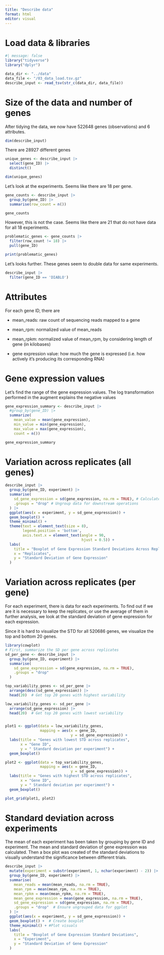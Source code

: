 ```yaml
---
title: "Describe data"
format: html
editor: visual
---
```


# Load data & libraries

```r
#| message: false
library("tidyverse")
library("dplyr")
```

```r
data_dir <- "../data"
data_file <- "/03_data_load.tsv.gz" 
describe_input <- read_tsv(str_c(data_dir, data_file))

```

# Size of the data and number of genes

After tidying the data, we now have 522648 genes (observations) and 6 attributes.

```r

dim(describe_input)
```

There are 28927 different genes

```r
unique_genes <- describe_input |>
  select(gene_ID) |>
  distinct()

dim(unique_genes)
```

Let's look at the experiments. Seems like there are 18 per gene.

```r
gene_counts <- describe_input |>
  group_by(gene_ID) |>
  summarise(row_count = n())

gene_counts
```

However, this is not the case. Seems like there are 21 that do not have data for all 18 experiments.

```r
problematic_genes <- gene_counts |>
  filter(row_count != 18) |>
  pull(gene_ID)

print(problematic_genes)
```

Let's looks further. These genes seem to double data for same experiments.

```r
describe_input |>
  filter(gene_ID == 'DIABLO')
```

# Attributes

For each gene ID, there are

-   mean_reads: raw count of sequencing reads mapped to a gene

-   mean_rpm: normalized value of mean_reads

-   mean_rpkm: normalized value of mean_rpm, by considering length of gene (in kilobases)

-   gene expression value: how much the gene is expressed (i.e. how actively it's producing its corresponding RNA)

# Gene expression values

Let's find the range of the gene expression values. The log transformation performed in the augment explains the negative values

```r
gene_expression_summary <- describe_input |>
  #group_by(gene_ID) |>
  summarize(
    mean_value = mean(gene_expression),
    min_value = min(gene_expression),
    max_value = max(gene_expression),
    count = n())

gene_expression_summary
```

# Variation across replicates (all genes)

```r
describe_input |> 
  group_by(gene_ID, experiment) |> 
  summarise(
    sd_gene_expression = sd(gene_expression, na.rm = TRUE), # Calculate SD across replicates
    .groups = "drop" # Ungroup data for downstream operations
  ) |> 
  ggplot(aes(x = experiment, y = sd_gene_expression)) +
  geom_boxplot() +
  theme_minimal() +
  theme(text = element_text(size = 8),
        legend.position = 'bottom',
        axis.text.x = element_text(angle = 90,
                                   hjust = 0.5)) +
  labs(
    title = "Boxplot of Gene Expression Standard Deviations Across Replicates",
    x = "Replicates",
    y = "Standard Deviation of Gene Expression"
  )
```

# Variation across replicates (per gene)

For each experiment, there is data for each experiments. To find out if we are it is necessary to keep the replicates, or use the average of them in further analysis, we look at the standard deviation of gene expression for each expression.

Since it is hard to visualize the STD for all 520686 genes, we visualize the top and bottom 20 genes.

```r
library(cowplot)
# First, summarize the SD per gene across replicates
sd_per_gene <- describe_input |> 
  group_by(gene_ID, experiment) |> 
  summarise(
    sd_gene_expression = sd(gene_expression, na.rm = TRUE),
    .groups = "drop"
  )

top_variability_genes <- sd_per_gene |> 
  arrange(desc(sd_gene_expression)) |> 
  head(20)  # Get top 20 genes with highest variability

low_variability_genes <- sd_per_gene |> 
  arrange(sd_gene_expression) |> 
  head(20)  # Get top 20 genes with lowest variability


plot1 <- ggplot(data = low_variability_genes,
                mapping = aes(x = gene_ID,
                              y = sd_gene_expression)) +
  labs(title = "Genes with lowest STD across replicates",
       x = "Gene ID",
       y = " Standard deviation per experiment") + 
  geom_boxplot()

plot2 <- ggplot(data = top_variability_genes,
                mapping = aes(x = gene_ID,
                              y = sd_gene_expression)) +
  labs(title = "Genes with highest STD across replicates",
       x = "Gene ID",
       y = " Standard deviation per experiment") + 
  geom_boxplot()

plot_grid(plot1, plot2)
```

# Standard deviation across experiments

The mean of each experiment has been taken by grouping by gene ID and experiment. The mean and standard deviation of gene expression was calculated. Then a box plot was created of the standard deviations to visually understand the significance between different trials.

```r
describe_input |> 
  mutate(experiment = substr(experiment, 1, nchar(experiment) - 2)) |> 
  group_by(gene_ID, experiment) |> 
  summarise(
    mean_reads = mean(mean_reads, na.rm = TRUE),
    mean_rpm = mean(mean_rpm, na.rm = TRUE),
    mean_rpkm = mean(mean_rpkm, na.rm = TRUE),
    mean_gene_expression = mean(gene_expression, na.rm = TRUE),
    sd_gene_expression = sd(gene_expression, na.rm = TRUE),
    .groups = "drop"  # Ensure ungrouped data for ggplot
  ) |> 
  ggplot(aes(x = experiment, y = sd_gene_expression)) +
  geom_boxplot() +  # Create boxplot
  theme_minimal() + #Plot visuals
  labs(
    title = "Boxplot of Gene Expression Standard Deviations",
    x = "Experiment",
    y = "Standard Deviation of Gene Expression"
  )
```
